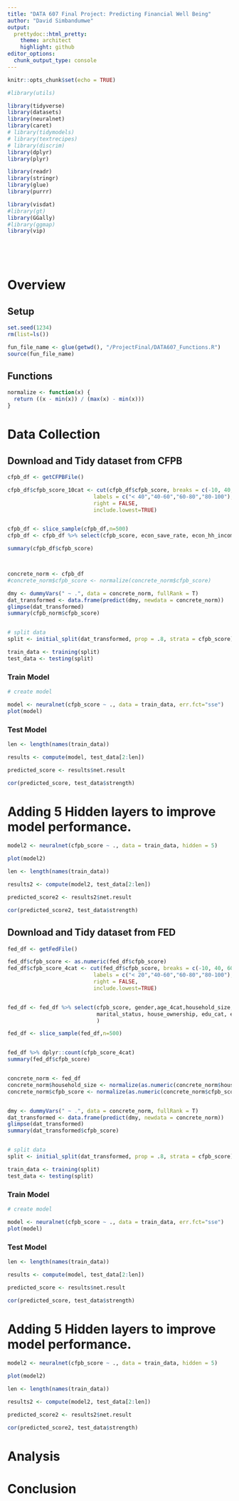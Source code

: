 ```yaml
---
title: "DATA 607 Final Project: Predicting Financial Well Being"
author: "David Simbandumwe"
output:
  prettydoc::html_pretty:
    theme: architect
    highlight: github
editor_options: 
  chunk_output_type: console
---
```


```r
knitr::opts_chunk$set(echo = TRUE)

#library(utils)

library(tidyverse)
library(datasets)
library(neuralnet)
library(caret)
# library(tidymodels)
# library(textrecipes)
# library(discrim)
library(dplyr)
library(plyr)

library(readr)
library(stringr)
library(glue)
library(purrr)

library(visdat)
#library(gt)
library(GGally)
#library(ggmap)
library(vip)


 



```


# Overview






## Setup

```r

set.seed(1234)
rm(list=ls())

```

```r

fun_file_name <- glue(getwd(), "/ProjectFinal/DATA607_Functions.R")
source(fun_file_name)

```



## Functions

```r


normalize <- function(x) {
  return ((x - min(x)) / (max(x) - min(x)))
}

```




# Data Collection



## Download and Tidy dataset from CFPB

```r

cfpb_df <- getCFPBFile()

cfpb_df$cfpb_score_10cat <- cut(cfpb_df$cfpb_score, breaks = c(-10, 40, 60, 80, 100),
                           labels = c("< 40","40-60","60-80","80-100"),
                           right = FALSE,
                           include.lowest=TRUE)  


cfpb_df <- slice_sample(cfpb_df,n=500) 
cfpb_df <- cfpb_df %>% select(cfpb_score, econ_save_rate, econ_hh_income, hh_earners, house_value,age_8cat, race, gender)

summary(cfpb_df$cfpb_score)



concrete_norm <- cfpb_df
#concrete_norm$cfpb_score <- normalize(concrete_norm$cfpb_score)

dmy <- dummyVars(" ~ .", data = concrete_norm, fullRank = T)
dat_transformed <- data.frame(predict(dmy, newdata = concrete_norm))
glimpse(dat_transformed)
summary(cfpb_norm$cfpb_score)


# split data
split <- initial_split(dat_transformed, prop = .8, strata = cfpb_score)

train_data <- training(split) 
test_data <- testing(split)


```



### Train Model

```r

# create model

model <- neuralnet(cfpb_score ~ ., data = train_data, err.fct="sse")
plot(model)


```




### Test Model

```r

len <- length(names(train_data))

results <- compute(model, test_data[2:len])

predicted_score <- results$net.result

cor(predicted_score, test_data$strength)

```



# Adding 5 Hidden layers to improve model performance.

```r

model2 <- neuralnet(cfpb_score ~ ., data = train_data, hidden = 5)

plot(model2)

```



```r

len <- length(names(train_data))

results2 <- compute(model2, test_data[2:len])

predicted_score2 <- results2$net.result

cor(predicted_score2, test_data$strength)

```
















## Download and Tidy dataset from FED

```r

fed_df <- getFedFile()

fed_df$cfpb_score <- as.numeric(fed_df$cfpb_score)
fed_df$cfpb_score_4cat <- cut(fed_df$cfpb_score, breaks = c(-10, 40, 60, 80, 100),
                           labels = c("< 20","40-60","60-80","80-100"),
                           right = FALSE,
                           include.lowest=TRUE)  


fed_df <- fed_df %>% select(cfpb_score, gender,age_4cat,household_size, race,
                            marital_status, house_ownership, edu_cat, econ_hh_income
                            )

fed_df <- slice_sample(fed_df,n=500) 


fed_df %>% dplyr::count(cfpb_score_4cat)
summary(fed_df$cfpb_score)


concrete_norm <- fed_df
concrete_norm$household_size <- normalize(as.numeric(concrete_norm$household_size))
concrete_norm$cfpb_score <- normalize(as.numeric(concrete_norm$cfpb_score)) 


dmy <- dummyVars(" ~ .", data = concrete_norm, fullRank = T)
dat_transformed <- data.frame(predict(dmy, newdata = concrete_norm))
glimpse(dat_transformed)
summary(dat_transformed$cfpb_score)


# split data
split <- initial_split(dat_transformed, prop = .8, strata = cfpb_score)

train_data <- training(split) 
test_data <- testing(split)


```

### Train Model

```r

# create model

model <- neuralnet(cfpb_score ~ ., data = train_data, err.fct="sse")
plot(model)


```



### Test Model

```r

len <- length(names(train_data))

results <- compute(model, test_data[2:len])

predicted_score <- results$net.result

cor(predicted_score, test_data$strength)

```


# Adding 5 Hidden layers to improve model performance.

```r

model2 <- neuralnet(cfpb_score ~ ., data = train_data, hidden = 5)

plot(model2)

```



```r

len <- length(names(train_data))

results2 <- compute(model2, test_data[2:len])

predicted_score2 <- results2$net.result

cor(predicted_score2, test_data$strength)

```




# Analysis


# Conclusion
	
	
	
	
	
	
	
